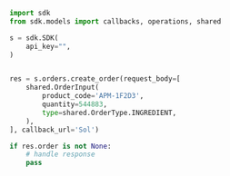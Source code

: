 ```python CreateOrder.py
import sdk
from sdk.models import callbacks, operations, shared

s = sdk.SDK(
    api_key="",
)


res = s.orders.create_order(request_body=[
    shared.OrderInput(
        product_code='APM-1F2D3',
        quantity=544883,
        type=shared.OrderType.INGREDIENT,
    ),
], callback_url='Sol')

if res.order is not None:
    # handle response
    pass
```
